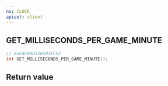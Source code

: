 ```yaml
---
ns: CLOCK
apiset: client
---
```

## GET_MILLISECONDS_PER_GAME_MINUTE

```c
// 0xE4CB8D126501EC52
int GET_MILLISECONDS_PER_GAME_MINUTE();
```



## Return value